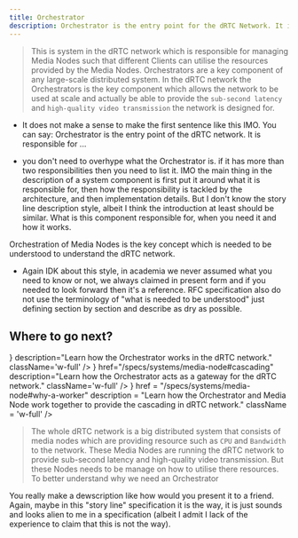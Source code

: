 ```yaml
---
title: Orchestrator
description: Orchestrator is the entry point for the dRTC Network. It is responsible for managing the network's nodes and facilitating communication between them.
---
```



> This is system in the dRTC network which is responsible for managing Media Nodes such that different Clients can utilise the resources provided by the Media Nodes.
> Orchestrators are a key component of any large-scale distributed system. In the dRTC network the Orchestrators is the key component which allows the network
> to be used at scale and actually be able to provide the `sub-second latency` and `high-quality video transmission` the network is designed for.

 - It does not make a sense to make the first sentence like this IMO. 
You can say: Orchestrator is the entry point of the dRTC network. It is responsible for ...

 - you don't need to overhype what the Orchestrator is. if it has more than two responsibilities 
 then you need to list it. IMO the main thing in the description of a system component 
 is first put it around what it is responsible for, then how the responsibility is tackled by the architecture, 
 and then implementation details. But I don't know the story line description style, albeit I think the introduction 
 at least should be similar. What is this component responsible for, when you need it and how it works.



<Callout>
    Orchestration of Media Nodes is the key concept which is needed to be understood to understand the dRTC network.
</Callout>

 - Again IDK about this style, in academia we never assumed what you need to know or not, 
 we always claimed in present form and if you needed to look forward then it's a reference.
 RFC specification also do not use the terminology of "what is needed to be understood" just 
 defining section by section and describe as dry as possible.


## Where to go next?
<Cards className='w-full' >
  <Card
    title="Why we need Orchestration?"
    href="/specs/systems/media-node#architecture"
    icon={<Package />}
    description="Learn how the Orchestrator works in the dRTC network."
    className='w-full'
  />
  <Card
    title="Orchestrator as a Gateway"
    icon={<FastForward />}
    href="/specs/systems/media-node#cascading"
    description="Learn how the Orchestrator acts as a gateway for the dRTC network."
    className='w-full'
  />
  <Card 
    title = "Cascading and Orchestrator"
    icon = {<Cpu />}
    href = "/specs/systems/media-node#why-a-worker"
    description = "Learn how the Orchestrator and Media Node work together to provide the cascading in dRTC network."
    className = 'w-full'
  />
</Cards>


> The whole dRTC network is a big distributed system that consists of media nodes which are providing resource such as `CPU` and `Bandwidth` to the network.
> These Media Nodes are running the dRTC network to provide sub-second latency and high-quality video transmission. But these Nodes needs to be manage on how to
> utilise there resources. To better understand why we need an Orchestrator 

You really make a dewscription like how would you present it to a friend. 
Again, maybe in this "story line" specification it is the way, it is just sounds and looks alien to me in a specification (albeit I admit I lack of the experience to claim that this is not the way).